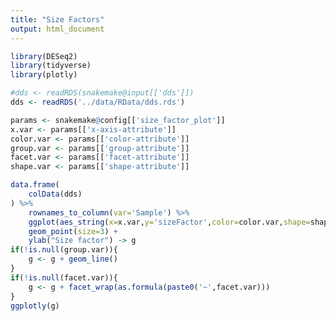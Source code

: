 ```yaml
---
title: "Size Factors"
output: html_document
---
```


```r
library(DESeq2)
library(tidyverse)
library(plotly)
```

```r
#dds <- readRDS(snakemake@input[['dds']])
dds <- readRDS('../data/RData/dds.rds')
```

```r
params <- snakemake@config[['size_factor_plot']]
x.var <- params[['x-axis-attribute']]
color.var <- params[['color-attribute']]
group.var <- params[['group-attribute']]
facet.var <- params[['facet-attribute']]
shape.var <- params[['shape-attribute']]
```

```r
data.frame(
    colData(dds)
) %>%
    rownames_to_column(var='Sample') %>%
    ggplot(aes_string(x=x.var,y='sizeFactor',color=color.var,shape=shape.var,"Sample"="Sample")) +
    geom_point(size=3) +
    ylab("Size factor") -> g
if(!is.null(group.var)){
    g <- g + geom_line()
}
if(!is.null(facet.var)){
    g <- g + facet_wrap(as.formula(paste0('~',facet.var)))
}
ggplotly(g)
```



